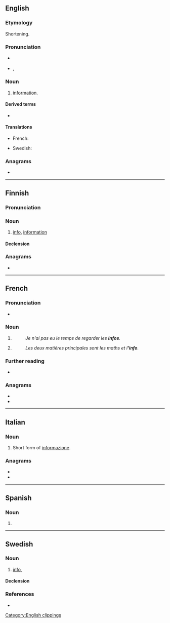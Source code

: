 {{also|Info|info-|Info.|.info|infó}}
==English==

===Etymology===
Shortening.

===Pronunciation===
* {{a|RP}} {{IPA|en|/ˈɪnfəʊ/}}
* {{a|UK}}, {{a|US}} {{IPA|en|/ˈɪnfoʊ/}}

===Noun===
{{en-noun|-}}

# {{lb|en|informal}} [[information]].

====Derived terms====
* {{l|en|infoporn}}

====Translations====
{{trans-top|abbreviation for “information”}}
* French: {{t+|fr|info|f}}
{{trans-mid}}
* Swedish: {{t+|sv|info}}
{{trans-bottom}}

===Anagrams===
* {{anagrams|en|a=fino|Fino|ONFI|fino|foin}}

[[Category:English clippings]]

----

==Finnish==

===Pronunciation===
{{fi-p|inf(:)o}}

===Noun===
{{fi-noun}}

# {{lb|fi|colloquial}} [[#English|info]], [[information]]

====Declension====
{{fi-decl-valo|inf|||o|a}}

===Anagrams===
* {{anagrams|fi|a=fino|foni}}

----

==French==

===Pronunciation===
* {{fr-IPA}}

===Noun===
{{fr-noun|f}}

# {{contraction of|fr|information}}
#: ''Je n'ai pas eu le temps de regarder les '''infos'''.''
# {{contraction of|fr|informatique}}
#: ''Les deux matières principales sont les maths et l''''info'''.''

===Further reading===
* {{R:TLFi}}

===Anagrams===
* {{l|fr|fion}}
* {{l|fr|foin}}

----

==Italian==

===Noun===
{{it-noun|m|-}}

# {{lb|it|informal}} Short form of [[informazione]].

===Anagrams===
* {{l|it|fino}}
* {{l|it|foni}}

----

==Spanish==

===Noun===
{{es-noun|f}}

# {{l|en|info}}

----

==Swedish==

===Noun===
{{sv-noun|c}}

# {{lb|sv|colloquial}} [[#English|info]], {{clipping of|sv|information}}

====Declension====
{{sv-noun-unc-irreg-c}}

===References===
* {{R:svenska.se|saol}}